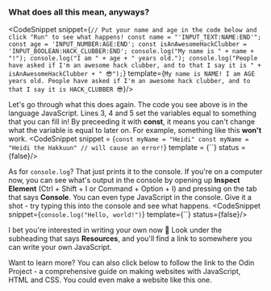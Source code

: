 

### What does all this mean, anyways?

<CodeSnippet snippet={`// Put your name and age in the code below and click "Run" to see what happens!
const name = "'INPUT_TEXT:NAME:END'";
const age = 'INPUT_NUMBER:AGE:END';
const isAnAwesomeHackClubber = 'INPUT_BOOLEAN:HACK_CLUBBER:END';
console.log("My name is " + name + "!");
console.log("I am " + age + " years old.");
console.log("People have asked if I'm an awesome hack clubber, and to that I say it is " + isAnAwesomeHackClubber + " 😎");`} template={`My name is NAME!
    I am AGE years old.
    People have asked if I'm an awesome hack clubber, and to that I say it is HACK_CLUBBER 😎`}/>

Let's go through what this does again. The code you see above is in the language JavaScript.
<Dialogue user="Okay, but what does const mean? And what does console.log do?">
  Lines 3, 4 and 5 set the variables equal to something that you can fill in! By preceeding it with <b>const</b>, it means you can't change what the variable is equal to later on. For example, something like this <b>won't</b> work.
  <CodeSnippet snippet = {`const myName = "Heidi"
const myName = "Heidi the Hakkuun" // will cause an error!`} 
template = {``}
status = {false}/>

As for <code>console.log</code>? That just prints it to the console. If you're on a computer now, you can see what's output in the console by opening up <b>Inspect Element</b> (<Key>Ctrl</Key> + <Key>Shift</Key> + <Key>I</Key> or <Key>Command</Key> + <Key>Option</Key> + <Key>I</Key>) and pressing on the tab that says <b>Console</b>. You can even type JavaScript in the console. Give it a shot - try typing this into the console and see what happens.
<CodeSnippet snippet={`console.log("Hello, world!")`} template={``} status={false}/>

I bet you're interested in writing your own now 👀 Look under the subheading that says <b>Resources</b>, and you'll find a link to somewhere you can write your own JavaScript. 

Want to learn more? You can also click below to follow the link to the Odin Project - a comprehensive guide on making websites with JavaScript, HTML and CSS. You could even make a website like this one. 

</Dialogue>






<ResourceSection>
  <ResourceCard name="Online JavaScript Editor" description="Try writing some JavaScript code by yourself, in your browser!" link="https://www.programiz.com/online-compiler/3ODkdov7VKC4W" />
  <ResourceCard image="https://www.theodinproject.com/assets/og-logo-2bdf3a30.png" name="The Odin Project" description="Learn web development with the Odin Project." link="https://www.theodinproject.com/paths/foundations/courses/foundations" />
</ResourceSection>
